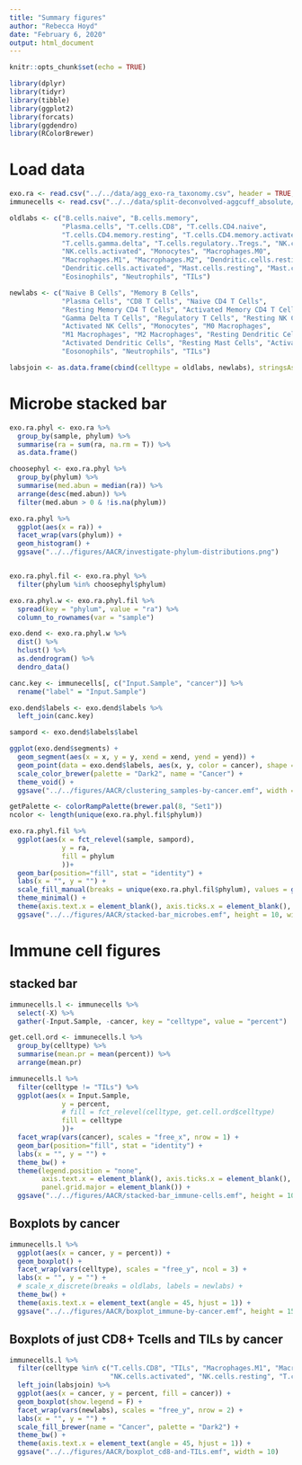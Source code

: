 ```yaml
---
title: "Summary figures"
author: "Rebecca Hoyd"
date: "February 6, 2020"
output: html_document
---
```


```r
knitr::opts_chunk$set(echo = TRUE)

library(dplyr)
library(tidyr)
library(tibble)
library(ggplot2)
library(forcats)
library(ggdendro)
library(RColorBrewer)
```

# Load data

```r
exo.ra <- read.csv("../../data/agg_exo-ra_taxonomy.csv", header = TRUE, stringsAsFactors = F)
immunecells <- read.csv("../../data/split-deconvolved-aggcuff_absolute/2019-12-09_cibersort_absolute_aggregated+TILS.csv")
```

```r
oldlabs <- c("B.cells.naive", "B.cells.memory", 
             "Plasma.cells", "T.cells.CD8", "T.cells.CD4.naive", 
             "T.cells.CD4.memory.resting", "T.cells.CD4.memory.activated", "T.cells.follicular.helper",
             "T.cells.gamma.delta", "T.cells.regulatory..Tregs.", "NK.cells.resting", 
             "NK.cells.activated", "Monocytes", "Macrophages.M0", 
             "Macrophages.M1", "Macrophages.M2", "Dendritic.cells.resting", 
             "Dendritic.cells.activated", "Mast.cells.resting", "Mast.cells.activated", 
             "Eosinophils", "Neutrophils", "TILs")

newlabs <- c("Naive B Cells", "Memory B Cells", 
             "Plasma Cells", "CD8 T Cells", "Naive CD4 T Cells", 
             "Resting Memory CD4 T Cells", "Activated Memory CD4 T Cells", "Follicular Helper T Cells",
             "Gamma Delta T Cells", "Regulatory T Cells", "Resting NK Cells", 
             "Activated NK Cells", "Monocytes", "M0 Macrophages",
             "M1 Macrophages", "M2 Macrophages", "Resting Dendritic Cells", 
             "Activated Dendritic Cells", "Resting Mast Cells", "Activated Mast Cells", 
             "Eosonophils", "Neutrophils", "TILs")

labsjoin <- as.data.frame(cbind(celltype = oldlabs, newlabs), stringsAsFactors = F)
```

# Microbe stacked bar

```r

exo.ra.phyl <- exo.ra %>%
  group_by(sample, phylum) %>%
  summarise(ra = sum(ra, na.rm = T)) %>%
  as.data.frame()

choosephyl <- exo.ra.phyl %>%
  group_by(phylum) %>%
  summarise(med.abun = median(ra)) %>%
  arrange(desc(med.abun)) %>%
  filter(med.abun > 0 & !is.na(phylum))

exo.ra.phyl %>%
  ggplot(aes(x = ra)) +
  facet_wrap(vars(phylum)) +
  geom_histogram() +
  ggsave("../../figures/AACR/investigate-phylum-distributions.png")


exo.ra.phyl.fil <- exo.ra.phyl %>%
  filter(phylum %in% choosephyl$phylum)

```

```r
exo.ra.phyl.w <- exo.ra.phyl.fil %>%
  spread(key = "phylum", value = "ra") %>%
  column_to_rownames(var = "sample")

exo.dend <- exo.ra.phyl.w %>%
  dist() %>%
  hclust() %>%
  as.dendrogram() %>%
  dendro_data()

canc.key <- immunecells[, c("Input.Sample", "cancer")] %>%
  rename("label" = "Input.Sample")

exo.dend$labels <- exo.dend$labels %>%
  left_join(canc.key)

sampord <- exo.dend$labels$label
```

```r
ggplot(exo.dend$segments) +
  geom_segment(aes(x = x, y = y, xend = xend, yend = yend)) +
  geom_point(data = exo.dend$labels, aes(x, y, color = cancer), shape = "square") +
  scale_color_brewer(palette = "Dark2", name = "Cancer") +
  theme_void() +
  ggsave("../../figures/AACR/clustering_samples-by-cancer.emf", width = 10, height = 4)

```

```r
getPalette <- colorRampPalette(brewer.pal(8, "Set1"))
ncolor <- length(unique(exo.ra.phyl.fil$phylum))

exo.ra.phyl.fil %>%
  ggplot(aes(x = fct_relevel(sample, sampord),
             y = ra, 
             fill = phylum
             ))+
  geom_bar(position="fill", stat = "identity") +
  labs(x = "", y = "") +
  scale_fill_manual(breaks = unique(exo.ra.phyl.fil$phylum), values = getPalette(ncolor), name = "Phylum") +
  theme_minimal() +
  theme(axis.text.x = element_blank(), axis.ticks.x = element_blank(), panel.grid.major = element_blank()) +
  ggsave("../../figures/AACR/stacked-bar_microbes.emf", height = 10, width = 10)

```

# Immune cell figures

## stacked bar

```r
immunecells.l <- immunecells %>%
  select(-X) %>%
  gather(-Input.Sample, -cancer, key = "celltype", value = "percent")

get.cell.ord <- immunecells.l %>%
  group_by(celltype) %>%
  summarise(mean.pr = mean(percent)) %>%
  arrange(mean.pr)

immunecells.l %>%
  filter(celltype != "TILs") %>%
  ggplot(aes(x = Input.Sample,
             y = percent,
             # fill = fct_relevel(celltype, get.cell.ord$celltype)
             fill = celltype
             ))+
  facet_wrap(vars(cancer), scales = "free_x", nrow = 1) +
  geom_bar(position="fill", stat = "identity") +
  labs(x = "", y = "") +
  theme_bw() +
  theme(legend.position = "none",
        axis.text.x = element_blank(), axis.ticks.x = element_blank(), 
        panel.grid.major = element_blank()) +
  ggsave("../../figures/AACR/stacked-bar_immune-cells.emf", height = 10, width = 10)
```

## Boxplots by cancer

```r
immunecells.l %>%
  ggplot(aes(x = cancer, y = percent)) +
  geom_boxplot() +
  facet_wrap(vars(celltype), scales = "free_y", ncol = 3) +
  labs(x = "", y = "") +
  # scale_x_discrete(breaks = oldlabs, labels = newlabs) +
  theme_bw() +
  theme(axis.text.x = element_text(angle = 45, hjust = 1)) +
  ggsave("../../figures/AACR/boxplot_immune-by-cancer.emf", height = 15)
```

## Boxplots of just CD8+ Tcells and TILs by cancer
```r
immunecells.l %>%
  filter(celltype %in% c("T.cells.CD8", "TILs", "Macrophages.M1", "Macrophages.M2",
                         "NK.cells.activated", "NK.cells.resting", "T.cells.CD4.memory.resting")) %>%
  left_join(labsjoin) %>%
  ggplot(aes(x = cancer, y = percent, fill = cancer)) +
  geom_boxplot(show.legend = F) +
  facet_wrap(vars(newlabs), scales = "free_y", nrow = 2) +
  labs(x = "", y = "") +
  scale_fill_brewer(name = "Cancer", palette = "Dark2") +
  theme_bw() +
  theme(axis.text.x = element_text(angle = 45, hjust = 1)) +
  ggsave("../../figures/AACR/boxplot_cd8-and-TILs.emf", width = 10)
```
